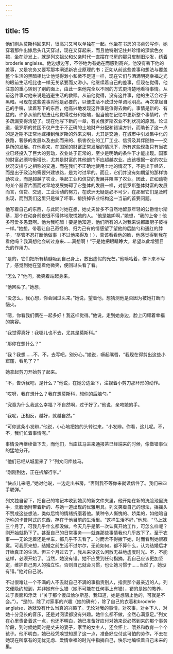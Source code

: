 ```yaml
---
---
---
```

title: 15
---




他们刚从莫斯科回来时，很高兴又可以单独在一起。他坐在书房的书桌旁写作，她穿着那件出嫁后头几天穿过，现在又穿起来，而且他特别记住并珍惜的深紫色衣裙，坐在沙发上，就是列文祖父和父亲时代一直摆在书房的那只皮制旧沙发，绣着 broderie anglaise。他边想边写，不停地为有她在而感到高兴。他没有丢下他的差事，又是农务又要写那本阐述新农业原理的书；正如从前这些差事和想法与覆盖整个生活的黑暗相比让他觉得渺小和微不足道一样，现在它们与洒满明亮幸福之光的眼前生活相比也一样无关紧要而又渺小。他继续着自己的差事，但现在觉得，他注意的重心转到了别的面上，由此一来他完全以不同的方式更清楚地看待事情。从前这件事对他来说是逃避生活的救赎。从前他觉得，没有这件事，他的生活会过于黑暗。可现在这些差事对他是必要的，以便生活不致过分单调地明亮。再次拿起自己的手稿，读着写下的东西，他高兴地发现这件事是值得去做的。事情是新的、有益的。许多从前的想法让他觉得过分和极端，但当他在记忆中更新整个事情时，许多疏漏变得清楚了。现在他写下新的一章，有关俄罗斯农业不利状况的原因。论证道，俄罗斯的贫困不仅产生于不正确的土地财产分配和错误方针，而助长了这一点的是近期不正常地嫁接到俄罗斯的外来文明，尤其是交通，在城市中引发集中化的铁路，奢侈的发展以及由此而来的、损害农业的工厂工业、信贷及其伴随物——交易所的发展。在他看来，在国家的财富正常发展的情况下，所有这些现象只有当农业已经投入了巨大的劳动，农业处于正常的，至少是明确的条件下才能出现。国家的财富必须均衡增长，尤其是财富的其他部门不应超越农业。应该根据一定的农业状况安排与之相称的交通，而在我们不正确地使用土地的情况下，不是出于经济，而是出于政治的需要兴建铁路，是为时过早的。而且，它们并没有如期望的那样协助农业，而是超越了农业，唤起工业和信贷的发展并阻滞了农业。因此，正如动物的某个器官片面而过早地发展妨碍了它整体的发展一样，对俄罗斯整体财富的发展而言，信贷、交通、工业活动的努力，在欧洲无疑是必不可少，在那里它们是及时出现，而到我们这里只是做了坏事，排挤掉农业结构这一当前的首要问题。

他写着自己的东西，与此同时她在想，她丈夫曾多不自然地留意年轻的公爵恰尔斯基，那个在动身前夜很不得体地取悦她的人。“他是嫉妒啊，”她想，“我的上帝！他多可爱多愚蠢啊。他为我吃醋！要是他知道，他们所有的人对我来说都跟厨子彼得一样。”她想，带着让自己奇怪的、归为己有的情感望了望他的后脑勺和通红的脖子，“尽管不忍打断他做事（不过他来得及！），真该看看他的脸，他感觉得到我在看他吗？我真想他会转过身来……真想啊！”于是她把眼睛睁大，希望以此增强目光的作用力。

“是的，它们把所有精髓吸到自己身上，放出虚假的光芒。”他嘀咕着，停下来不写了，感觉到她在望着他微笑，便回过头看了看。

“怎么？”他问，微笑着站起身来。

“他回头了。”她想。

“没怎么，我心想，你会回过头来。”她说，望着他，想猜测他是否因为被她打断而恼火。

“嗯，你看我们俩在一起多好！我这样觉得。”他说，走到她身边，脸上闪耀着幸福的笑容。

“我觉得真好！我哪儿也不去，尤其是莫斯科。”

“那你在想什么？”

“我？我想……不，不，去写吧，别分心。”她说，噘起嘴唇，“我现在得剪出这些小窟窿，看见了？”

她拿起剪刀开始剪了起来。

“不，告诉我吧，是什么？”他说，在她旁边坐下，注视着小剪刀那环形的动作。

“哎呀，我在想什么？我在想莫斯科，想你的后脑勺。”

“究竟为什么我这么幸福？不自然啊，过于好了。”他说，亲吻她的手。

“我呢，正相反，越好，就越自然。”

“可你这条小发辫，”他说，小心地把她的头转过来，“小发辫。你看，这儿呢。不，不，我们忙着事情呢。”

事情没再继续做下去，而他们，当库兹马进来通报茶已经端来的时候，像做错事似的猛地分开。

“他们已经从城里来了？”列文问库兹马。

“刚刚到达，正在拆解行李。”

“快点儿来吧，”她对他说，一边走出书房，“否则我不等你来就读信件了。我们来四手联弹。”

列文独自留下，把自己的笔记本收到她买的新文件夹里，他开始在新的洗脸池里洗手，洗脸池附带着新的、与她一道出现的优雅用具。列文笑着自己的想法，摇摇头不赞成这些想法，类似后悔的情绪折磨着他。某种令人惭愧的、娇柔的，如他暗自所称的卡普阿式的东西，存在于他目前的生活里。“这样生活不好，”他想，“马上就三个月了，可我几乎什么都没做。今天几乎是第一次认真开始工作，可怎么样呢？刚开始就扔下了。甚至自己的日常事务——就连那些事情我也几乎放下了。至于农事——无论走着还是坐车，都几乎不去看了。时而舍不得撇下她，时而看到她很寂寞。可我原来想，结婚之前生活不过尔尔，无论如何，都不算什么，认为结婚后才开始真正的生活。但三个月过去了，我从来没这么闲散无益地虚度时光。不，不能这样，必须开始了。当然，她没有错。她不应受到任何指摘。我自己应该更加坚定，维护自己男人的独立性。否则自己就会习惯，也让她习惯于……当然了，她没有错。”他对自己说。

不过很难让一个不满的人不去就自己不满的事指责别人，指责那个最亲近的人。列文便隐约想到，并非她有什么错（她不可能在任何事上有错），错的是她的教养，过于表面和浮泛（“关于那个傻瓜恰尔斯基，我知道，她是想阻止他的，可就是不会。”）。“是的，除了对家事的兴趣（她的确有），除了自己的衣着和broderie anglaise，她就没有什么当真的兴趣了。无论对我的事情，对农事，对乡下人，对她十分见长的音乐，还是对阅读都没有兴趣。她什么都不做，全然心满意足。”列文在心里责备着这一点，也还不明白，她已准备好应付对她来说必然到来的那个事务阶段，到时候她同时是丈夫的妻子，家里的女主人，还会怀上、喂养和教育一个个孩子。他不明白，她已经凭嗅觉知悉了这一点，准备好应付这可怕的劳作，不去在她现在所享有的无忧无虑、爱情幸福的时光中指摘自己，快乐地编织着自己未来的巢。